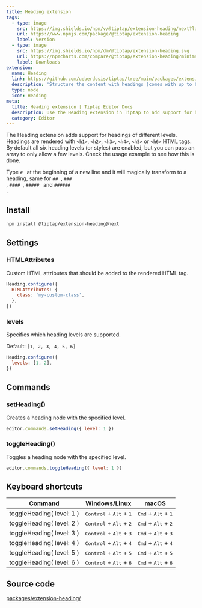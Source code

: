 ```yaml
---
title: Heading extension
tags:
  - type: image
    src: https://img.shields.io/npm/v/@tiptap/extension-heading/next?label=version
    url: https://www.npmjs.com/package/@tiptap/extension-heading
    label: Version
  - type: image
    src: https://img.shields.io/npm/dm/@tiptap/extension-heading.svg
    url: https://npmcharts.com/compare/@tiptap/extension-heading?minimal=true
    label: Downloads
extension:
  name: Heading
  link: https://github.com/ueberdosis/tiptap/tree/main/packages/extension-heading
  description: 'Structure the content with headings (comes with up to 6 different levels).'
  type: node
  icon: Heading
meta:
  title: Heading extension | Tiptap Editor Docs
  description: Use the Heading extension in Tiptap to add support for headings of different levels with <h> HTML tags. Learn more in our docs!
  category: Editor
---
```



The Heading extension adds support for headings of different levels. Headings are rendered with `<h1>`, `<h2>`, `<h3>`, `<h4>`, `<h5>` or `<h6>` HTML tags. By default all six heading levels (or styles) are enabled, but you can pass an array to only allow a few levels. Check the usage example to see how this is done.

Type <code># </code> at the beginning of a new line and it will magically transform to a heading, same for <code>## </code>, <code>### </code>, <code>#### </code>, <code>##### </code> and <code>###### </code>.

<CodeDemo path="/Nodes/Heading" />

## Install

```bash
npm install @tiptap/extension-heading@next
```

## Settings

### HTMLAttributes

Custom HTML attributes that should be added to the rendered HTML tag.

```js
Heading.configure({
  HTMLAttributes: {
    class: 'my-custom-class',
  },
})
```

### levels

Specifies which heading levels are supported.

Default: `[1, 2, 3, 4, 5, 6]`

```js
Heading.configure({
  levels: [1, 2],
})
```

## Commands

### setHeading()

Creates a heading node with the specified level.

```js
editor.commands.setHeading({ level: 1 })
```

### toggleHeading()

Toggles a heading node with the specified level.

```js
editor.commands.toggleHeading({ level: 1 })
```

## Keyboard shortcuts

| Command                   | Windows/Linux                                      | macOS                                          |
| ------------------------- | -------------------------------------------------- | ---------------------------------------------- |
| toggleHeading( level: 1 ) | <kbd>Control</kbd> + <kbd>Alt</kbd> + <kbd>1</kbd> | <kbd>Cmd</kbd> + <kbd>Alt</kbd> + <kbd>1</kbd> |
| toggleHeading( level: 2 ) | <kbd>Control</kbd> + <kbd>Alt</kbd> + <kbd>2</kbd> | <kbd>Cmd</kbd> + <kbd>Alt</kbd> + <kbd>2</kbd> |
| toggleHeading( level: 3 ) | <kbd>Control</kbd> + <kbd>Alt</kbd> + <kbd>3</kbd> | <kbd>Cmd</kbd> + <kbd>Alt</kbd> + <kbd>3</kbd> |
| toggleHeading( level: 4 ) | <kbd>Control</kbd> + <kbd>Alt</kbd> + <kbd>4</kbd> | <kbd>Cmd</kbd> + <kbd>Alt</kbd> + <kbd>4</kbd> |
| toggleHeading( level: 5 ) | <kbd>Control</kbd> + <kbd>Alt</kbd> + <kbd>5</kbd> | <kbd>Cmd</kbd> + <kbd>Alt</kbd> + <kbd>5</kbd> |
| toggleHeading( level: 6 ) | <kbd>Control</kbd> + <kbd>Alt</kbd> + <kbd>6</kbd> | <kbd>Cmd</kbd> + <kbd>Alt</kbd> + <kbd>6</kbd> |

## Source code

[packages/extension-heading/](https://github.com/ueberdosis/tiptap/blob/main/packages/extension-heading/)
